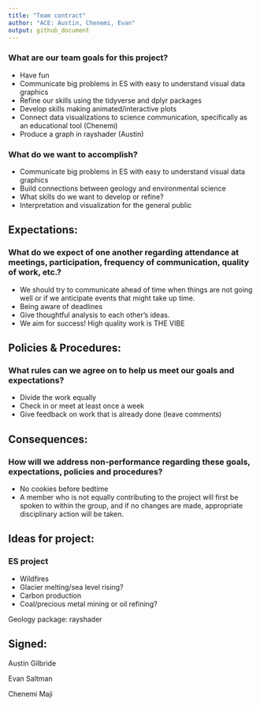 ```yaml
---
title: "Team contract"
author: "ACE: Austin, Chenemi, Evan"
output: github_document
---
```



### What are our team goals for this project?
* Have fun
* Communicate big problems in ES with easy to understand visual data graphics
* Refine our skills using the tidyverse and dplyr packages
* Develop skills making animated/interactive plots 
* Connect data visualizations to science communication, specifically as an educational tool (Chenemi)
* Produce a graph in rayshader (Austin) 

### What do we want to accomplish?
* Communicate big problems in ES with easy to understand visual data graphics
* Build connections between geology and environmental science 
* What skills do we want to develop or refine?
* Interpretation and visualization for the general public

## Expectations:
### What do we expect of one another regarding attendance at meetings, participation, frequency of communication, quality of work, etc.?
* We should try to communicate ahead of time when things are not going well or if we anticipate events that might take up time.
* Being aware of deadlines
* Give thoughtful analysis to each other’s ideas.
* We aim for success! High quality work is THE VIBE

## Policies & Procedures:
### What rules can we agree on to help us meet our goals and expectations?
* Divide the work equally
* Check in or meet at least once a week
* Give feedback on work that is already done (leave comments)

## Consequences:
### How will we address non-performance regarding these goals, expectations, policies and procedures?
* No cookies before bedtime 
* A member who is not equally contributing to the project will first be spoken to within the group, and if no changes are made, appropriate disciplinary action will be taken. 

## Ideas for project:
### ES project
* Wildfires
* Glacier melting/sea level rising?
* Carbon production
* Coal/precious metal mining or oil refining?



Geology package: rayshader



## Signed:
Austin Gilbride

Evan Saltman

Chenemi Maji




